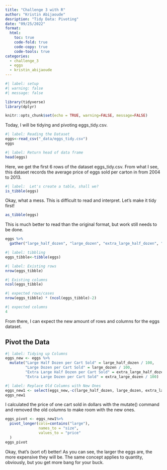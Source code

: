 ```yaml
---
title: "Challenge 3 with R"
author: "Kristin Abijaoude"
desription: "Tidy Data: Pivoting"
date: "09/25/2022"
format:
  html:
    toc: true
    code-fold: true
    code-copy: true
    code-tools: true
categories:
  - challenge_3
  - eggs
  - kristin_abijaoude
---
```


```r
#| label: setup
#| warning: false
#| message: false

library(tidyverse)
library(dplyr)

knitr::opts_chunk$set(echo = TRUE, warning=FALSE, message=FALSE)
```

Today, I will be tidying and pivoting eggs_tidy.csv. 

```r
#| label: Reading the Dataset
eggs<-read_csv("_data/eggs_tidy.csv")
eggs
```

```r
#| label: Return head of data frame
head(eggs)
```

Here, we get the first 6 rows of the dataset eggs_tidy.csv. From what I see, this dataset records the average price of eggs sold per carton in from 2004 to 2013.

```r
#| label:  Let's create a table, shall we?
is_tibble(eggs)
```

Okay, what a mess. This is difficult to read and interpret. Let's make it tidy first!

```r
as_tibble(eggs)
```
This is much better to read than the original format, but work still needs to be done. 

```r
eggs %>%
  gather("large_half_dozen", "large_dozen", "extra_large_half_dozen", "extra_large_dozen", key = "Eggs Sold", value = "Price sold")
```

```r
#| label: tibbling
eggs_tibble<-tibble(eggs)

#| label: Existing rows
nrow(eggs_tibble)

#| Existing columns 
ncol(eggs_tibble)

#| expected rows/cases
nrow(eggs_tibble) * (ncol(eggs_tibble)-2)

#| expected columns
4
```
From there, I can expect the new amount of rows and columns for the eggs dataset. 

## Pivot the Data

```r
#| label: Tidying up Columns
eggs_new <- eggs %>%
  mutate("Large Half Dozen per Cart Sold" = large_half_dozen / 100,
         "Large Dozen per Cart Sold" = large_dozen / 100,
         "Extra Large Half Dozen per Cart Sold" = extra_large_half_dozen / 100,
         "Extra Large Dozen per Cart Sold" = extra_large_dozen / 100)

#| label: Replace Old Columns with New Ones
eggs_new1 <- select(eggs_new,-c(large_half_dozen, large_dozen, extra_large_half_dozen, extra_large_dozen))
eggs_new1
```
I calculated the price of one cart sold in dollars with the mutate() command and removed the old columns to make room with the new ones. 

```r
eggs_pivot <- eggs_new1%>%
  pivot_longer(cols=contains("large"),
               names_to = "size",
               values_to = "price"
  )
eggs_pivot
```

Okay, that's (sort of) better! As you can see, the larger the eggs are, the more expensive they will be. The same concept applies to quantity, obviously, but you get more bang for your buck. 
